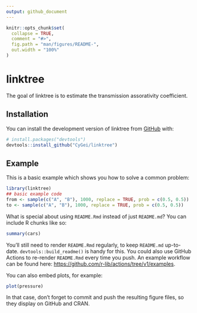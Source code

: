 ```yaml
---
output: github_document
---
```


<!-- README.md is generated from README.Rmd. Please edit that file -->

```r
knitr::opts_chunk$set(
  collapse = TRUE,
  comment = "#>",
  fig.path = "man/figures/README-",
  out.width = "100%"
)
```

# linktree

<!-- badges: start -->
<!-- badges: end -->

The goal of linktree is to estimate the transmission assorativity coefficient.

## Installation

You can install the development version of linktree from [GitHub](https://github.com/) with:

``` r
# install.packages("devtools")
devtools::install_github("CyGei/linktree")
```

## Example

This is a basic example which shows you how to solve a common problem:

```r
library(linktree)
## basic example code
from <- sample(c("A", "B"), 1000, replace = TRUE, prob = c(0.5, 0.5))
to <- sample(c("A", "B"), 1000, replace = TRUE, prob = c(0.5, 0.5))

```

What is special about using `README.Rmd` instead of just `README.md`? You can include R chunks like so:

```r
summary(cars)
```

You'll still need to render `README.Rmd` regularly, to keep `README.md` up-to-date. `devtools::build_readme()` is handy for this. You could also use GitHub Actions to re-render `README.Rmd` every time you push. An example workflow can be found here: <https://github.com/r-lib/actions/tree/v1/examples>.

You can also embed plots, for example:

```r
plot(pressure)
```

In that case, don't forget to commit and push the resulting figure files, so they display on GitHub and CRAN.
